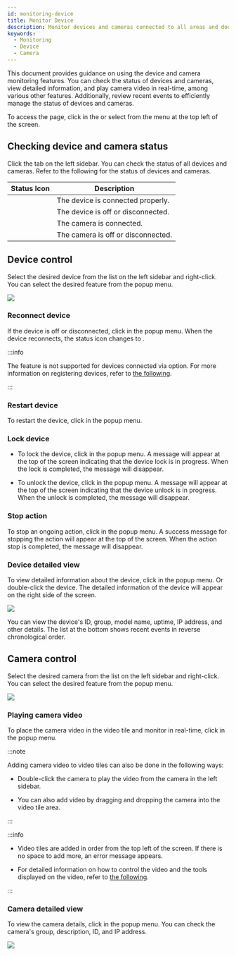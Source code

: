 ```yaml
---
id: monitoring-device
title: Monitor Device
description: Monitor devices and cameras connected to all areas and doors in real time. Efficient management is possible through various features, including checking the status of devices and cameras, viewing detailed information, and playing camera video.
keywords:
  - Monitoring
  - Device
  - Camera
---
```


This document provides guidance on using the device and camera monitoring features. You can check the status of devices and cameras, view detailed information, and play camera video in real-time, among various other features. Additionally, review recent events to efficiently manage the status of devices and cameras.

To access the <Cmd sid='arena.title' /> page, click <Cmd sid='arena.title' /> in the <Cmd sid='shell.header.launcher' /> or select <Cmd sid='arena.title' /> from the menu at the top left of the screen.

## Checking device and camera status

Click the <Cmd sid='arena.tree.device.title' /> tab on the left sidebar. You can check the status of all devices and cameras. Refer to the following for the status of devices and cameras.

<div className='col2--20-80 overflow-x'>

|               Status Icon               | Description                        |
| :-------------------------------------: | ---------------------------------- |
|               <StatusOK/>               | The device is connected properly.  |
|              <StatusFail />             | The device is off or disconnected. |
|  <IcCamOk width='auto' height='35px'/>  | The camera is connected.           |
| <IcCamFail width='auto' height='35px'/> | The camera is off or disconnected. |

</div>

## Device control

Select the desired device from the list on the left sidebar and right-click. You can select the desired feature from the popup menu.

<Image src='/img/biostarx-monitoring-device-popup.png' />

### Reconnect device

If the device is off or disconnected, click <Cmd sid='arena.tree.contextMenu.reconnect' /> in the popup menu. When the device reconnects, the status icon changes to <StatusOK/>.

:::info

The <Cmd sid='arena.tree.contextMenu.reconnect' /> feature is not supported for devices connected via <Cmd sid='device.info.deviceToServerConnection' product='2' /> option. For more information on registering devices, refer to [the following](settings-adding-devices#setipaddress).

:::

### Restart device

To restart the device, click <Cmd sid='arena.tree.contextMenu.reboot' /> in the popup menu. 

### Lock device

* To lock the device, click <Cmd sid='arena.tree.contextMenu.deviceLock' /> in the popup menu. A message will appear at the top of the screen indicating that the device lock is in progress. When the lock is completed, the message will disappear.

* To unlock the device, click <Cmd sid='arena.tree.contextMenu.deviceUnlock' /> in the popup menu. A message will appear at the top of the screen indicating that the device unlock is in progress. When the unlock is completed, the message will disappear.

### Stop action

To stop an ongoing action, click <Cmd sid='arena.tree.contextMenu.stopAction' /> in the popup menu. A success message for stopping the action will appear at the top of the screen. When the action stop is completed, the message will disappear.

### Device detailed view

To view detailed information about the device, click <Cmd sid='arena.tree.contextMenu.viewDetail' /> in the popup menu. Or double-click the device. The detailed information of the device will appear on the right side of the screen.

<Image src='/img/biostarx-monitoring-device-details.png' />

You can view the device's ID, group, model name, uptime, IP address, and other details. The <Cmd sid='arena.recentEvent' /> list at the bottom shows recent events in reverse chronological order.

## Camera control

Select the desired camera from the list on the left sidebar and right-click. You can select the desired feature from the popup menu.

<Image src='/img/biostarx-monitoring-camera-popup.png' />

### Playing camera video

To place the camera video in the video tile and monitor in real-time, click <Cmd sid='arena.tree.contextMenu.openVideo' /> in the popup menu.

:::note

Adding camera video to video tiles can also be done in the following ways:

* Double-click the camera to play the video from the camera in the left sidebar. 

* You can also add video by dragging and dropping the camera into the video tile area.

:::

:::info

* Video tiles are added in order from the top left of the screen. If there is no space to add more, an error message appears.

* For detailed information on how to control the video and the tools displayed on the video, refer to [the following](monitoring-video).

:::

### Camera detailed view

To view the camera details, click <Cmd sid='arena.tree.contextMenu.viewDetail' /> in the popup menu. You can check the camera's group, description, ID, and IP address.

<Image src='/img/biostarx-monitoring-camera-details.png' />
